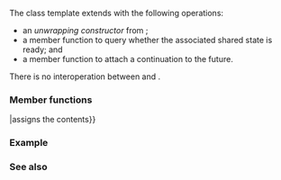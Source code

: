 {{cpp/experimental/title|shared_future}}
{{cpp/experimental/concurrency/shared_future/navbar}}
{{dcl begin}}
{{dcl header|experimental/shared_future}}
{{dcl|num=1|since=concurrency|
template&lt; class T &gt; class shared_future;
}}
{{dcl|num=2|since=concurrency|
template&lt; class T &gt; class shared_future&lt;T&amp;&gt;;
}}
{{dcl|num=3|since=concurrency|
template&lt;&gt;          class shared_future&lt;void&gt;;
}}
{{dcl end}}

The class template {{tt|std::experimental::shared_future}} extends {{lc|std::shared_future}} with the following operations:

* an ''unwrapping constructor'' from {{tt|future&lt;shared_future&lt;T&gt;&gt;}};
* a member function {{tt|is_ready}} to query whether the associated shared state is ready; and
* a member function {{tt|then}} to attach a continuation to the future.

There is no interoperation between {{tt|std::experimental::shared_future}} and {{lc|std::shared_future}}.

===Member functions===
{{dsc begin}}
{{dsc inc|cpp/experimental/shared_future/dsc constructor}}
{{dsc inc|cpp/experimental/shared_future/dsc is_ready}}
{{dsc inc|cpp/experimental/shared_future/dsc then}}
{{dsc mem fun|cpp/experimental/shared_future/operator{{=}}|assigns the contents}}
{{dsc end}}

{{identical|std::shared_future|
===Member functions===
{{dsc begin}}
{{dsc mem dtor|cpp/thread/shared_future/~shared_future|destructs the future object}}

{{dsc h2|Getting the result}}
{{dsc inc|cpp/thread/future/dsc get|shared_future}}

{{dsc h2|State}}
{{dsc inc|cpp/thread/future/dsc valid|shared_future}}
{{dsc inc|cpp/thread/future/dsc wait|shared_future}}
{{dsc inc|cpp/thread/future/dsc wait_for|shared_future}}
{{dsc inc|cpp/thread/future/dsc wait_until|shared_future}}
{{dsc end}}
}}

===Example===
{{example}}

===See also===
{{dsc begin}}
{{dsc inc|cpp/experimental/dsc future}}
{{dsc end}}

{{langlinks|zh}}